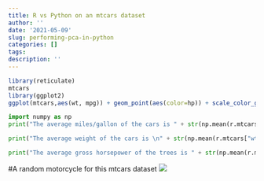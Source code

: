 ```yaml
---
title: R vs Python on an mtcars dataset
author: ''
date: '2021-05-09'
slug: performing-pca-in-python
categories: []
tags:
description: ''
---
```

```r
library(reticulate)
mtcars
library(ggplot2)
ggplot(mtcars,aes(wt, mpg)) + geom_point(aes(color=hp)) + scale_color_gradient(low = "red", high = "green" )
```

```python
import numpy as np
print("The average miles/gallon of the cars is " + str(np.mean(r.mtcars["mpg"])) + "\n")
```
```python
print("The average weight of the cars is \n" + str(np.mean(r.mtcars["wt"])) + "\n")
```


```python
print("The average gross horsepower of the trees is " + str(np.mean(r.mtcars["hp"])) + "\n")
```
#A random motorcycle for this mtcars dataset
![](/post/2021-05-09-performing-pca-in-python_files/IMG_2513.jpg)
